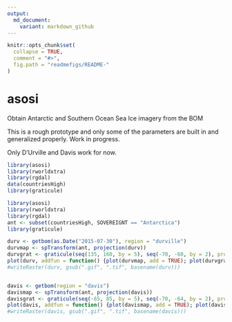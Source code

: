 ```yaml
---
output:
  md_document:
    variant: markdown_github
---
```


<!-- README.md is generated from README.Rmd. Please edit that file -->

```r
knitr::opts_chunk$set(
  collapse = TRUE,
  comment = "#>",
  fig.path = "readmefigs/README-"
)
```


# asosi 

Obtain Antarctic and Southern Ocean Sea Ice imagery from the BOM

This is a rough prototype and only some of the parameters are built in and generalized properly. Work in progress. 

Only D'Urville and Davis work for now. 

```r
library(asosi)
library(rworldxtra)
library(rgdal)
data(countriesHigh)
library(graticule)
```

```r
library(asosi)
library(rworldxtra)
library(rgdal)
ant <- subset(countriesHigh, SOVEREIGNT == "Antarctica")
library(graticule)

durv <- getbom(as.Date("2015-07-30"), region = "durville")
durvmap <- spTransform(ant, projection(durv))
durvgrat <- graticule(seq(135, 160, by = 5), seq(-70, -60, by = 2), proj = projection(durv))
plot(durv, addfun = function() {plot(durvmap, add = TRUE); plot(durvgrat, add = TRUE)}, maxpixels = ncell(durv))
#writeRaster(durv, gsub(".gif", ".tif", basename(durv)))


davis <- getbom(region = "davis")
davismap <- spTransform(ant, projection(davis))
davisgrat <- graticule(seq(-65, 85, by = 5), seq(-70, -64, by = 2), proj = projection(davis))
plot(davis, addfun = function() {plot(davismap, add = TRUE); plot(davisgrat, add = TRUE)}, maxpixels = ncell(davis))
#writeRaster(davis, gsub(".gif", ".tif", basename(davis)))
```
